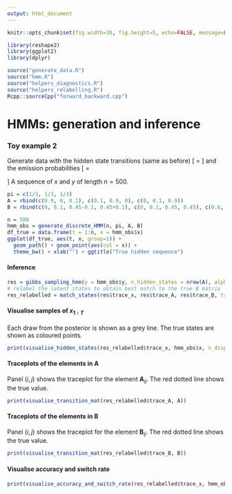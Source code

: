 ```yaml
---
output: html_document
---
```


\newcommand{\boldA}{\mathbf{A}}
\newcommand{\boldB}{\mathbf{B}}
\newcommand{\boldpi}{\boldsymbol{\pi}}

```r
knitr::opts_chunk$set(fig.width=10, fig.height=5, echo=FALSE, message=FALSE, warnings=FALSE, eval=TRUE)
```

```r
library(reshape2)
library(ggplot2)
library(dplyr)

source("generate_data.R")
source("hmm.R")
source("helpers_diagnostics.R")
source("helpers_relabelling.R")
Rcpp::sourceCpp("forward_backward.cpp")
```


# HMMs: generation and inference

### Toy example 2


Generate data with the hidden state transitions (same as before)
\[
\boldA = 
  \begin{pmatrix}
  0.9 & 0 & 0.1 \\
  0.1 & 0.9 & 0 \\
  0 & 0.1 & 0.9
  \end{pmatrix}
\]
and the emission probabilities
\[
\boldB = 
  \begin{pmatrix}
  0 & 0.1 & 0.35 & 0.55 \\
  0 & 0.1 & 0.45 & 0.45 \\
  0.6 & 0.3 & 0.1 & 0
  \end{pmatrix}
\]
A sequence of $x$ and $y$ of length $n=500$. 

```r

pi = c(1/3, 1/3, 1/3)
A = rbind(c(0.9, 0, 0.1), c(0.1, 0.9, 0), c(0, 0.1, 0.9))
B = rbind(c(0, 0.1, 0.45-0.1, 0.45+0.1), c(0, 0.1, 0.45, 0.45), c(0.6, 0.3, 0.1, 0))

n = 500
hmm_obs = generate_discrete_HMM(n, pi, A, B)
df_true = data.frame(t = 1:n, x = hmm_obs$x)
ggplot(df_true, aes(t, x, group=1)) + 
  geom_path() + geom_point(aes(col = x)) + 
  theme_bw() + xlab("") + ggtitle("True hidden sequence")

```

#### Inference

```r
res = gibbs_sampling_hmm(y = hmm_obs$y, n_hidden_states = nrow(A), alpha0 = 0.1, max_iter = 1500, burnin = 500)
# relabel the latent states to obtain best match to the true B matrix
res_relabelled = match_states(res$trace_x, res$trace_A, res$trace_B, true_x = hmm_obs$x, k = nrow(A))

```


#### Visualise samples of $x_{1:T}$

Each draw from the posterior is shown as a grey line. The true states are shown as coloured points. 

```r
print(visualise_hidden_states(res_relabelled$trace_x, hmm_obs$x, n_display = 100))

```


#### Traceplots of the elements in $\boldA$

Panel $(i, j)$ shows the traceplot for the element $\boldA_{ij}$. The red dotted line shows the true value. 

```r
print(visualise_transition_mat(res_relabelled$trace_A, A))

```

#### Traceplots of the elements in $\boldB$

Panel $(i, j)$ shows the traceplot for the element $\boldB_{ij}$. The red dotted line shows the true value. 

```r
print(visualise_transition_mat(res_relabelled$trace_B, B))

```

#### Visualise accuracy and switch rate

```r
print(visualise_accuracy_and_switch_rate(res_relabelled$trace_x, hmm_obs$x))

```